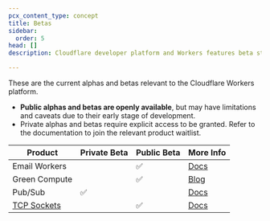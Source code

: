 ```yaml
---
pcx_content_type: concept
title: Betas
sidebar:
  order: 5
head: []
description: Cloudflare developer platform and Workers features beta status.

---
```


These are the current alphas and betas relevant to the Cloudflare Workers platform.

* **Public alphas and betas are openly available**, but may have limitations and caveats due to their early stage of development.
* Private alphas and betas require explicit access to be granted. Refer to the documentation to join the relevant product waitlist.

| Product                                           | Private Beta | Public Beta | More Info                                                                   |
| ------------------------------------------------- | ------------ | ----------- | --------------------------------------------------------------------------- |
| Email Workers                                     |              | ✅           | [Docs](/email-routing/email-workers/)                                       |
| Green Compute                                     |              | ✅           | [Blog](https://blog.cloudflare.com/earth-day-2022-green-compute-open-beta/) |
| Pub/Sub                                           | ✅            |             | [Docs](/pub-sub)                                                            |
| [TCP Sockets](/workers/runtime-apis/tcp-sockets/) |              | ✅           | [Docs](/workers/runtime-apis/tcp-sockets)                                   |
